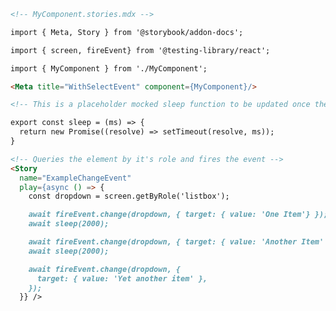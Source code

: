```md
<!-- MyComponent.stories.mdx -->

import { Meta, Story } from '@storybook/addon-docs';

import { screen, fireEvent} from '@testing-library/react';

import { MyComponent } from './MyComponent';

<Meta title="WithSelectEvent" component={MyComponent}/>

<!-- This is a placeholder mocked sleep function to be updated once the addon-interactions is out. -->

export const sleep = (ms) => {
  return new Promise((resolve) => setTimeout(resolve, ms));
}

<!-- Queries the element by it's role and fires the event -->
<Story 
  name="ExampleChangeEvent"
  play={async () => {
    const dropdown = screen.getByRole('listbox');

    await fireEvent.change(dropdown, { target: { value: 'One Item'} });
    await sleep(2000);

    await fireEvent.change(dropdown, { target: { value: 'Another Item' } });
    await sleep(2000);

    await fireEvent.change(dropdown, {
      target: { value: 'Yet another item' },
    });
  }} />
```